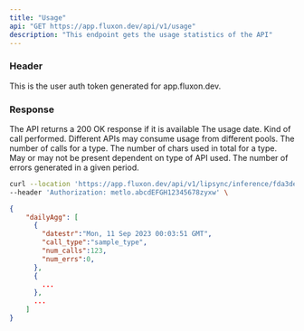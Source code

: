 ```yaml
---
title: "Usage"
api: "GET https://app.fluxon.dev/api/v1/usage"
description: "This endpoint gets the usage statistics of the API"
---
```


### Header

<ParamField header="Authorization" type="string">
  This is the user auth token generated for app.fluxon.dev.
</ParamField>

### Response

<ResponseField name="dailyAgg" type="String">
  The API returns a 200 OK response if it is available
  <Expandable title="Attributes"> 
    <ResponseField name="datestr" type="String">
      The usage date.
    </ResponseField>
    <ResponseField name="call_type" type="String">
      Kind of call performed. Different APIs may consume usage from different pools.
    </ResponseField>
    <ResponseField name="num_calls" type="String">
      The number of calls for a type.
    </ResponseField>
    <ResponseField name="num_chars" type="String">
      The number of chars used in total for a type. May or may not be present dependent on type of API used.
    </ResponseField>
    <ResponseField name="num_errs" type="String">
      The number of errors generated in a given period.
    </ResponseField>
  </Expandable>
</ResponseField>

<RequestExample>

```bash Example Request
curl --location 'https://app.fluxon.dev/api/v1/lipsync/inference/fda3de6f-6b8f-42d6-a46a-8fdf772bcf19' \
--header 'Authorization: metlo.abcdEFGH12345678zyxw' \
```

</RequestExample>

<ResponseExample>

```json Sample available
{
    "dailyAgg": [
      {
        "datestr":"Mon, 11 Sep 2023 00:03:51 GMT",
        "call_type":"sample_type",
        "num_calls":123,
        "num_errs":0,
      },
      {
        ...
      },
      ...
    ]
}
```

</ResponseExample>
